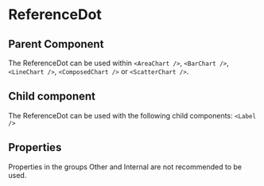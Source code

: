 
# ReferenceDot

<Meta of={ComponentStories} />

<Canvas>
  <Story name="API" of={ComponentStories} />
</Canvas>

## Parent Component

The ReferenceDot can be used within `<AreaChart />`, `<BarChart />`, `<LineChart />`, `<ComposedChart />` or `<ScatterChart />`.

## Child component

The ReferenceDot can be used with the following child components: `<Label />`

## Properties

Properties in the groups Other and Internal are not recommended to be used.

<Controls of={ComponentStories.API} />
